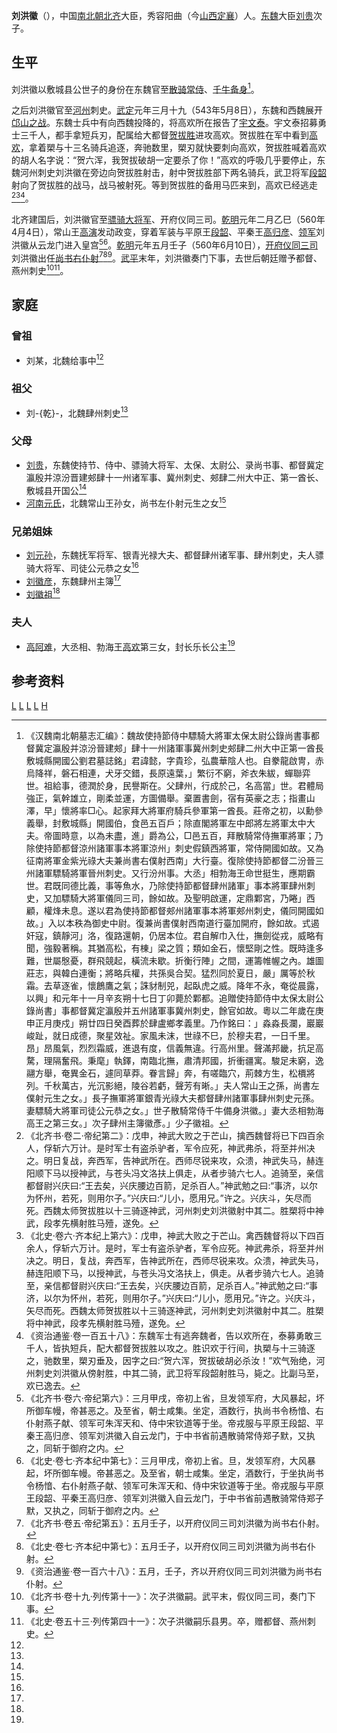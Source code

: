 '''刘洪徽'''（{{bd|？||？||catIdx=L}}），中国[[南北朝|南北朝]][[北齐|北齐]]大臣，秀容阳曲（今[[山西|山西]][[定襄|定襄]]）人。[[东魏|东魏]]大臣[[刘贵|刘贵]]次子。

==生平==
刘洪徽以敷城县公世子的身份在东魏官至[[散骑常侍|散骑常侍]]、[[千牛备身|千牛备身]]<ref name=autogenerated1>《汉魏南北朝墓志汇编》：魏故使持節侍中驃騎大將軍太保太尉公錄尚書事都督冀定瀛殷并涼汾晉建郟」肆十一州諸軍事冀州刺史郟肆二州大中正第一酋長敷城縣開國公劉君墓誌銘」君諱懿，字貴珍，弘農華陰人也。自豢龍啟冑，赤烏降祥，磐石相連，犬牙交錯，長原遠葉，」繁衍不窮，斧衣朱紱，蟬聯弈世。祖給事，德潤於身，民譽斯在。父肆州，行成於己，名高當」世。君體局強正，氣幹雄立，剛柔並運，方圖備舉。棄置書劍，宿有英豪之志；指畫山澤，早」懷將率□心。起家拜大將軍府騎兵參軍第一酋長。莊帝之初，以勳參義舉，封敷城縣」開國伯，食邑五百戶；除直閣將軍左中郎將左將軍太中大夫。帝圖時意，以為未盡，進」爵為公，□邑五百，拜散騎常侍撫軍將軍；乃除使持節都督涼州諸軍事本將軍涼州」刺史假鎮西將軍，常侍開國如故。又為征南將軍金紫光祿大夫兼尚書右僕射西南」大行臺。復除使持節都督二汾晉三州諸軍驃騎將軍晉州刺史。又行汾州事。大丞」相勃海王命世挺生，應期霸世。君既同德比義，事等魚水，乃除使持節都督肆州諸軍」事本將軍肆州刺史，又加驃騎大將軍儀同三司，餘如故。及聖明啟運，定鼎鄴宮，乃睠」西顧，權烽未息。遂以君為使持節都督郟州諸軍事本將軍郟州刺史，儀同開國如故。」入以本秩為御史中尉。復兼尚書僕射西南道行臺加開府，餘如故。式遏奸寇，鎮靜河」洛，復路還朝，仍居本位。君自解巾入仕，撫劍從戎，威略有聞，強毅著稱。其猶高松，有棟」梁之質；類如金石，懷堅剛之性。既時逢多難，世屬慇憂，群飛競起，橫流未歇。折衡行陣」之間，運籌帷幄之內。雄圖莊志，與韓白連衡；將略兵權，共孫吳合契。猛烈同於夏日，嚴」厲等於秋霜。去草逐雀，懷鶬鷹之氣；誅豺制兕，起臥虎之威。降年不永，奄從晨露，以興」和元年十一月辛亥朔十七日丁卯薨於鄴都。追贈使持節侍中太保太尉公錄尚書」事都督冀定瀛殷并五州諸軍事冀州刺史，餘官如故。粵以二年歲在庚申正月庚戍」朔廿四日癸酉葬於肆盧鄉孝義里。乃作銘曰：」淼淼長瀾，巖巖峻趾，就日成德，聚星效祉。家風未沫，世祿不巳，於穆夫君，一日千里。昂」昂風氣，烈烈霜威，進退有度，信義無違。行高州里。聲滿邦畿，抗足高騖，理隔奮飛。秉麾」執鐸，南臨北撫，肅清邦國，折衝疆寓。駿足未窮，逸翮方舉，奄異金石，遽同草莽。眷言歸」奔，有嗟臨穴，荊棘方生，松檟將列。千秋萬古，光沉影絕，陵谷若虧，聲芳有晰。」夫人常山王之孫，尚書左僕射元生之女。」長子撫軍將軍銀青光祿大夫都督肆州諸軍事肆州刺史元孫。妻驃騎大將軍司徒公元恭之女。」世子散騎常侍千牛備身洪徽。」妻大丞相勃海高王之第三女。」次子肆州主簿徽彥。」少子徽祖。</ref>。

之后刘洪徽官至[[河州|河州]]刺史。[[武定_(东魏)|武定]]元年三月十九（543年5月8日），东魏和西魏展开[[邙山之战|邙山之战]]。东魏士兵中有向西魏投降的，将高欢所在报告了[[宇文泰|宇文泰]]。宇文泰招募勇士三千人，都手拿短兵刃，配属给大都督[[贺拔胜|贺拔胜]]进攻高欢。贺拔胜在军中看到[[高欢|高欢]]，拿着槊与十三名骑兵追逐，奔驰数里，槊刃就快要刺向高欢，贺拔胜喊着高欢的胡人名字说：“贺六浑，我贺拔破胡一定要杀了你！”高欢的呼吸几乎要停止，东魏河州刺史刘洪徽在旁边向贺拔胜射击，射中贺拔胜部下两名骑兵，武卫将军[[段韶|段韶]]射向了贺拔胜的战马，战马被射死。等到贺拔胜的备用马匹来到，高欢已经逃走<ref>《北齐书·卷二·帝纪第二》：戊申，神武大败之于芒山，擒西魏督将已下四百余人，俘斩六万计。是时军士有盗杀驴者，军令应死，神武弗杀，将至并州决之。明日复战，奔西军，告神武所在。西师尽锐来攻，众溃，神武失马，赫连阳顺下马以授神武，与苍头冯文洛扶上俱走，从者步骑六七人。追骑至，亲信都督尉兴庆曰:“王去矣，兴庆腰边百箭，足杀百人。”神武勉之曰:“事济，以尔为怀州，若死，则用尔子。”兴庆曰:“儿小，愿用兄。”许之。兴庆斗，矢尽而死。西魏太师贺拔胜以十三骑逐神武，河州刺史刘洪徽射中其二。胜槊将中神武，段孝先横射胜马殪，遂免。</ref><ref>《北史·卷六·齐本纪上第六》：戊申，神武大败之于芒山。禽西魏督将以下四百余人，俘斩六万计。是时，军士有盗杀驴者，军令应死。神武弗杀，将至并州决之。明日，复战，奔西军，告神武所在，西师尽锐来攻。众溃，神武失马，赫连阳顺下马，以授神武，与苍头冯文洛扶上，俱走。从者步骑六七人。追骑至，亲信都督尉兴庆曰:“王去矣，兴庆腰边百箭，足杀百人。”神武勉之曰:“事济，以尔为怀州，若死，则用尔子。”兴庆曰:“儿小，愿用兄。”许之。兴庆斗，矢尽而死。西魏太师贺拔胜以十三骑逐神武，河州刺史刘洪徽射中其二。胜槊将中神武，段孝先横射胜马殪，遂免。</ref><ref>《资治通鉴·卷一百五十八》：东魏军士有逃奔魏者，告以欢所在，泰募勇敢三千人，皆执短兵，配大都督贺拔胜以攻之。胜识欢于行间，执槊与十三骑逐之，驰数里，槊刃垂及，因字之曰:“贺六浑，贺拔破胡必杀汝！”欢气殆绝，河州刺史刘洪徽从傍射胜，中其二骑，武卫将军段韶射胜马，毙之。比副马至，欢已逸去。</ref>。

北齐建国后，刘洪徽官至[[骠骑大将军|骠骑大将军]]、开府仪同三司。[[乾明|乾明]]元年二月乙巳（560年4月4日），常山王[[高演|高演]]发动政变，穿着军装与平原王[[段韶|段韶]]、平秦王[[高归彦|高归彦]]、[[领军|领军]]刘洪徽从云龙门进入皇宫<ref>《北齐书·卷六·帝纪第六》：三月甲戌，帝初上省，旦发领军府，大风暴起，坏所御车幔，帝甚恶之。及至省，朝士咸集。坐定，酒数行，执尚书令杨愔、右仆射燕子献、领军可朱浑天和、侍中宋钦道等于坐。帝戎服与平原王段韶、平秦王高归彦、领军刘洪徽入自云龙门，于中书省前遇散骑常侍郑子默，又执之，同斩于御府之内。</ref><ref>《北史·卷七·齐本纪中第七》：三月甲戌，帝初上省。旦，发领军府，大风暴起，坏所御车幔。帝甚恶之。及至省，朝士咸集。坐定，酒数行，于坐执尚书令杨愔、右仆射燕子献、领军可朱浑天和、侍中宋钦道等于坐。帝戎服与平原王段韶、平秦王高归彦、领军刘洪徽入自云龙门，于中书省前遇散骑常侍郑子默，又执之，同斩于御府之内。</ref>。[[乾明|乾明]]元年五月壬子（560年6月10日），[[开府仪同三司|开府仪同三司]]刘洪徽出任[[尚书右仆射|尚书右仆射]]<ref>《北齐书·卷五·帝纪第五》：五月壬子，以开府仪同三司刘洪徽为尚书右仆射。</ref><ref>《北史·卷七·齐本纪中第七》：五月壬子，以开府仪同三司刘洪徽为尚书右仆射。</ref><ref>《资治通鉴·卷一百六十八》：五月，壬子，齐以开府仪同三司刘洪徽为尚书右仆射。</ref>。[[武平|武平]]末年，刘洪徽奏门下事，去世后朝廷赠予都督、燕州刺史<ref>《北齐书·卷十九·列传第十一》：次子洪徽嗣。武平末，假仪同三司，奏门下事。</ref><ref>《北史·卷五十三·列传第四十一》：次子洪徽嗣乐县男。卒，赠都督、燕州刺史。</ref>。

== 家庭 ==
===曾祖===
*刘某，北魏给事中<ref name=autogenerated1 />

===祖父===
*刘-{乾}-，北魏肆州刺史<ref name=autogenerated1 />

===父母===
*[[刘贵|刘贵]]，东魏使持节、侍中、骠骑大将军、太保、太尉公、录尚书事、都督冀定瀛殷并涼汾晋建郟肆十一州诸军事、冀州刺史、郟肆二州大中正、第一酋长、敷城县开国公<ref name=autogenerated1 />
*[[河南元氏|河南元氏]]，北魏常山王孙女，尚书左仆射元生之女<ref name=autogenerated1 />

===兄弟姐妹===
*[[刘元孙|刘元孙]]，东魏抚军将军、银青光禄大夫、都督肆州诸军事、肆州刺史，夫人骠骑大将军、司徒公元恭之女<ref name=autogenerated1 />
*[[刘徽彦|刘徽彦]]，东魏肆州主簿<ref name=autogenerated1 />
*[[刘徽祖|刘徽祖]]<ref name=autogenerated1 />

===夫人===
*[[高阿难|高阿难]]，大丞相、勃海王[[高欢|高欢]]第三女，封长乐长公主<ref name=autogenerated1 />

== 参考资料 ==
{{reflist}}

[[Category:东魏县公|L]]
[[Category:北齐县公|L]]
[[Category:北齐异姓王|L]]
[[Category:定襄人|L]]
[[Category:刘姓|H]]